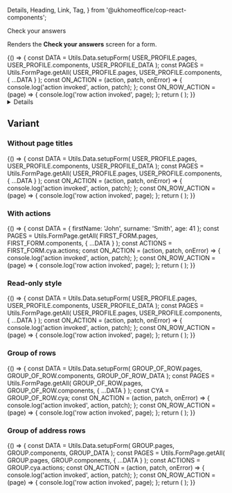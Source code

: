 <!-- Global imports -->

  Details,
  Heading,
  Link,
  Tag,
} from '@ukhomeoffice/cop-react-components';

<!-- Local imports -->


<!-- JSON documents -->


<Meta
  title='Components/Check your answers'
  id='D-CheckYourAnswers'
  component={CheckYourAnswers}
  decorators={[withMock]}
/>

<Heading size='xl' caption='Components'>
  Check your answers
</Heading>

Renders the **Check your answers** screen for a form.

<Canvas withToolbar>
  <Story
    name='Default'
    parameters={{
      mockData: [
        {
          url: `${USER_PROFILE_DATA.urls.refData}/areYouACivilServant`,
          method: 'GET',
          status: 200,
          response: CIVIL_SERVANT,
        },
        {
          url: `${USER_PROFILE_DATA.urls.refData}/location`,
          method: 'GET',
          status: 200,
          response: LOCATION,
        },
        {
          url: `${USER_PROFILE_DATA.urls.refData}/grade`,
          method: 'GET',
          status: 200,
          response: GRADE,
        },
        {
          url: `${USER_PROFILE_DATA.urls.refData}/team`,
          method: 'GET',
          status: 200,
          response: TEAMS,
        },
      ],
    }}
  >
    {() => {
      const DATA = Utils.Data.setupForm(
        USER_PROFILE.pages,
        USER_PROFILE.components,
        USER_PROFILE_DATA
      );
      const PAGES = Utils.FormPage.getAll(
        USER_PROFILE.pages,
        USER_PROFILE.components,
        { ...DATA }
      );
      const ON_ACTION = (action, patch, onError) => {
        console.log('action invoked', action, patch);
      };
      const ON_ROW_ACTION = (page) => {
        console.log('row action invoked', page);
      };
      return (
        <CheckYourAnswers
          pages={PAGES}
          onAction={ON_ACTION}
          onRowAction={ON_ROW_ACTION}
        />
      );
    }}
  </Story>
</Canvas>

<Details summary='Properties' className='no-indent'>
  <ArgsTable of={CheckYourAnswers} />
</Details>

## Variant

### Without page titles

<Canvas>
  <Story
    name='No page titles'
    parameters={{
      mockData: [
        {
          url: `${USER_PROFILE_DATA.urls.refData}/areYouACivilServant`,
          method: 'GET',
          status: 200,
          response: CIVIL_SERVANT,
        },
        {
          url: `${USER_PROFILE_DATA.urls.refData}/grade`,
          method: 'GET',
          status: 200,
          response: GRADE,
        },
        {
          url: `${USER_PROFILE_DATA.urls.refData}/location`,
          method: 'GET',
          status: 200,
          response: LOCATION,
        },
        {
          url: `${USER_PROFILE_DATA.urls.refData}/team`,
          method: 'GET',
          status: 200,
          response: TEAMS,
        },
      ],
    }}
  >
    {() => {
      const DATA = Utils.Data.setupForm(
        USER_PROFILE.pages,
        USER_PROFILE.components,
        USER_PROFILE_DATA
      );
      const PAGES = Utils.FormPage.getAll(
        USER_PROFILE.pages,
        USER_PROFILE.components,
        { ...DATA }
      );
      const ON_ACTION = (action, patch, onError) => {
        console.log('action invoked', action, patch);
      };
      const ON_ROW_ACTION = (page) => {
        console.log('row action invoked', page);
      };
      return (
        <CheckYourAnswers
          pages={PAGES}
          hide_page_titles={true}
          onAction={ON_ACTION}
          onRowAction={ON_ROW_ACTION}
        />
      );
    }}
  </Story>
</Canvas>

### With actions

<Canvas>
  <Story
    name='With actions'
    parameters={{
      mockData: [
        {
          url: `${USER_PROFILE_DATA.urls.refData}/areYouACivilServant`,
          method: 'GET',
          status: 200,
          response: CIVIL_SERVANT,
        },
        {
          url: `${USER_PROFILE_DATA.urls.refData}/grade`,
          method: 'GET',
          status: 200,
          response: GRADE,
        },
        {
          url: `${USER_PROFILE_DATA.urls.refData}/location`,
          method: 'GET',
          status: 200,
          response: LOCATION,
        },
        {
          url: `${USER_PROFILE_DATA.urls.refData}/team`,
          method: 'GET',
          status: 200,
          response: TEAMS,
        },
      ],
    }}
  >
    {() => {
      const DATA = { firstName: 'John', surname: 'Smith', age: 41 };
      const PAGES = Utils.FormPage.getAll(
        FIRST_FORM.pages,
        FIRST_FORM.components,
        { ...DATA }
      );
      const ACTIONS = FIRST_FORM.cya.actions;
      const ON_ACTION = (action, patch, onError) => {
        console.log('action invoked', action, patch);
      };
      const ON_ROW_ACTION = (page) => {
        console.log('row action invoked', page);
      };
      return (
        <CheckYourAnswers
          pages={PAGES}
          hide_page_titles={true}
          actions={ACTIONS}
          onAction={ON_ACTION}
          onRowAction={ON_ROW_ACTION}
        />
      );
    }}
  </Story>
</Canvas>

### Read-only style

<Canvas>
  <Story
    name='Read-only style'
    parameters={{
      mockData: [
        {
          url: `${USER_PROFILE_DATA.urls.refData}/areYouACivilServant`,
          method: 'GET',
          status: 200,
          response: CIVIL_SERVANT,
        },
        {
          url: `${USER_PROFILE_DATA.urls.refData}/grade`,
          method: 'GET',
          status: 200,
          response: GRADE,
        },
        {
          url: `${USER_PROFILE_DATA.urls.refData}/location`,
          method: 'GET',
          status: 200,
          response: LOCATION,
        },
        {
          url: `${USER_PROFILE_DATA.urls.refData}/team`,
          method: 'GET',
          status: 200,
          response: TEAMS,
        },
      ],
    }}
  >
    {() => {
      const DATA = Utils.Data.setupForm(
        USER_PROFILE.pages,
        USER_PROFILE.components,
        USER_PROFILE_DATA
      );
      const PAGES = Utils.FormPage.getAll(
        USER_PROFILE.pages,
        USER_PROFILE.components,
        { ...DATA }
      );
      const ON_ACTION = (action, patch, onError) => {
        console.log('action invoked', action, patch);
      };
      const ON_ROW_ACTION = (page) => {
        console.log('row action invoked', page);
      };
      return (
        <CheckYourAnswers
          pages={PAGES}
          hide_page_titles={true}
          onAction={ON_ACTION}
          onRowAction={ON_ROW_ACTION}
          hide_title={true}
          summaryListClassModifiers='no-border'
          noChangeAction={true}
        />
      );
    }}
  </Story>
</Canvas>


### Group of rows

<Canvas>
  <Story
    name='Group of rows'
    parameters={{
      mockData: [
        {
          url: `${USER_PROFILE_DATA.urls.refData}/areYouACivilServant`,
          method: 'GET',
          status: 200,
          response: CIVIL_SERVANT,
        },
        {
          url: `${USER_PROFILE_DATA.urls.refData}/grade`,
          method: 'GET',
          status: 200,
          response: GRADE,
        },
        {
          url: `${USER_PROFILE_DATA.urls.refData}/location`,
          method: 'GET',
          status: 200,
          response: LOCATION,
        },
        {
          url: `${USER_PROFILE_DATA.urls.refData}/team`,
          method: 'GET',
          status: 200,
          response: TEAMS,
        },
      ],
    }}
  >
    {() => {
      const DATA = Utils.Data.setupForm(
        GROUP_OF_ROW.pages,
        GROUP_OF_ROW.components,
        GROUP_OF_ROW_DATA
      );
      const PAGES = Utils.FormPage.getAll(
        GROUP_OF_ROW.pages,
        GROUP_OF_ROW.components,
        { ...DATA }
      );
      const CYA = GROUP_OF_ROW.cya;
      const ON_ACTION = (action, patch, onError) => {
        console.log('action invoked', action, patch);
      };
      const ON_ROW_ACTION = (page) => {
        console.log('row action invoked', page);
      };
      return (
        <CheckYourAnswers
          pages={PAGES}
          hide_page_titles={false}
          onAction={ON_ACTION}
          onRowAction={ON_ROW_ACTION}
          groups={CYA.groups}
        />
      );
    }}
  </Story>
</Canvas>


### Group of address rows
<Canvas>
  <Story name='Group of address rows'
    parameters={{
      mockData: [
        {
          url: `${USER_PROFILE_DATA.urls.refData}/areYouACivilServant`,
          method: 'GET',
          status: 200,
          response: CIVIL_SERVANT,
        },
        {
          url: `${USER_PROFILE_DATA.urls.refData}/grade`,
          method: 'GET',
          status: 200,
          response: GRADE,
        },
        {
          url: `${USER_PROFILE_DATA.urls.refData}/location`,
          method: 'GET',
          status: 200,
          response: LOCATION,
        },
        {
          url: `${USER_PROFILE_DATA.urls.refData}/team`,
          method: 'GET',
          status: 200,
          response: TEAMS,
        },
      ],
    }}>
    {() => {
        const DATA = Utils.Data.setupForm(
         GROUP.pages,
         GROUP.components,
         GROUP_DATA
       );
       const PAGES = Utils.FormPage.getAll(
         GROUP.pages,
         GROUP.components,
         { ...DATA }
       );
       const ACTIONS = GROUP.cya.actions;
       const ON_ACTION = (action, patch, onError) => {
         console.log('action invoked', action, patch);
       };
       const ON_ROW_ACTION = (page) => {
         console.log('row action invoked', page);
       };
       return (
         <CheckYourAnswers
           pages={PAGES}
           hide_page_titles={true}
           actions={ACTIONS}
           onAction={ON_ACTION}
           onRowAction={ON_ROW_ACTION}
         />
       );
     }}
  </Story>
</Canvas>


